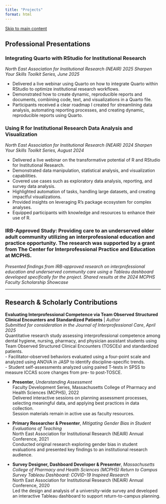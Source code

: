 ```yaml
---
title: "Projects"
format: html
---
```


<a href="#main-content" class="skip-link">Skip to main content</a>

## Professional Presentations {#main-content}

### **Integrating Quarto with RStudio for Institutional Research**  
_North East Association for Institutional Research (NEAIR) 2025 Sharpen Your Skills Toolkit Series, June 2025_

- Delivered a live webinar using Quarto on how to integrate Quarto within RStudio to optimize institutional research workflows.
- Demonstrated how to create dynamic, reproducible reports and documents, combining code, text, and visualizations in a Quarto file.
- Participants received a clear roadmap I created for streamlining data analysis, automating reporting processes, and creating dynamic, reproducible reports using Quarto.

### **Using R for Institutional Research Data Analysis and Visualization**  
_North East Association for Institutional Research (NEAIR) 2024 Sharpen Your Skills Toolkit Series, August 2024_

- Delivered a live webinar on the transformative potential of R and RStudio for Institutional Research.
- Demonstrated data manipulation, statistical analysis, and visualization capabilities.
- Covered use cases such as exploratory data analysis, reporting, and survey data analysis.
- Highlighted automation of tasks, handling large datasets, and creating impactful visualizations.
- Provided insights on leveraging R's package ecosystem for complex analyses.
- Equipped participants with knowledge and resources to enhance their use of R.

### **IRB-Approved Study: Providing care to an underserved older adult community utilizing an interprofessional education and practice opportunity. The research was supported by a grant from The Center for Interprofessional Practice and Education at MCPHS.**  
_Presented findings from IRB-approved research on interprofessional education and underserved community care using a Tableau dashboard developed specifically for the project. Shared results at the 2024 MCPHS Faculty Scholarship Showcase_

---

## Research & Scholarly Contributions 

**Evaluating Interprofessional Competence via Team Observed Structured Clinical Encounters and Standardized Patients** | *Author*  
*Submitted for consideration in the* *Journal of Interprofessional Care*, *April 2025*  
Quantitative research study assessing interprofessional competence among dental hygiene, nursing, pharmacy, and physician assistant students using Team Observed Structured Clinical Encounters (TOSCEs) and standardized patients.  
- Facilitator-observed behaviors evaluated using a four-point scale and analyzed using ANOVA in JASP to identify discipline-specific trends.  
- Student self-assessments analyzed using paired T-tests in SPSS to measure ICCAS score changes from pre- to post-TOSCE.

- **Presenter**, *Understanding Assessment*  
  Faculty Development Series, Massachusetts College of Pharmacy and Health Sciences (MCPHS), 2022  
  Delivered interactive sessions on planning assessment processes, selecting meaningful data, and applying best practices in data collection.  
  Session materials remain in active use as faculty resources.

- **Primary Researcher & Presenter**, *Mitigating Gender Bias in Student Evaluations of Teaching*  
  North East Association for Institutional Research (NEAIR) Annual Conference, 2021  
  Conducted original research exploring gender bias in student evaluations and presented key findings to an institutional research audience.

- **Survey Designer, Dashboard Developer & Presenter**, *Massachusetts College of Pharmacy and Health Sciences (MCPHS) Return to Campus Survey Tableau Dashboard: COVID-19 Inspired Research*  
  North East Association for Institutional Research (NEAIR) Annual Conference, 2020  
  Led the design and analysis of a university-wide survey and developed an interactive Tableau dashboard to support return-to-campus planning.
